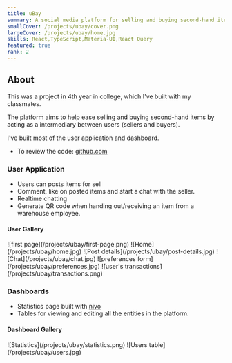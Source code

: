 ```yaml
---
title: uBay
summary: A social media platform for selling and buying second-hand items.
smallCover: /projects/ubay/cover.png
largeCover: /projects/ubay/home.jpg
skills: React,TypeScript,Materia-UI,React Query
featured: true
rank: 2
---
```


## About

This was a project in 4th year in college, which I've built with my classmates.

The platform aims to help ease selling and buying second-hand items by acting as a intermediary between users (sellers and buyers).

I've built most of the user application and dashboard.

- To review the code: [github.com](https://github.com/I-AM/uBay)

### User Application

- Users can posts items for sell
- Comment, like on posted items and start a chat with the seller.
- Realtime chatting
- Generate QR code when handing out/receiving an item from a warehouse employee.

#### User Gallery

<div className="[&>p]:grid [&>p]:gap-1 [&>p]:md:grid-cols-2 [&_img]:m-0">
  ![first page](/projects/ubay/first-page.png) ![Home](/projects/ubay/home.jpg)
  ![Post details](/projects/ubay/post-details.jpg)
  ![Chat](/projects/ubay/chat.jpg) ![preferences
  form](/projects/ubay/preferences.jpg) ![user's
  transactions](/projects/ubay/transactions.png)
</div>

### Dashboards

- Statistics page built with [nivo](https://nivo.rocks/)
- Tables for viewing and editing all the entities in the platform.

#### Dashboard Gallery

<div className="[&>p]:grid [&>p]:gap-1 [&_img]:m-0">
  ![Statistics](/projects/ubay/statistics.png) ![Users
  table](/projects/ubay/users.jpg)
</div>
